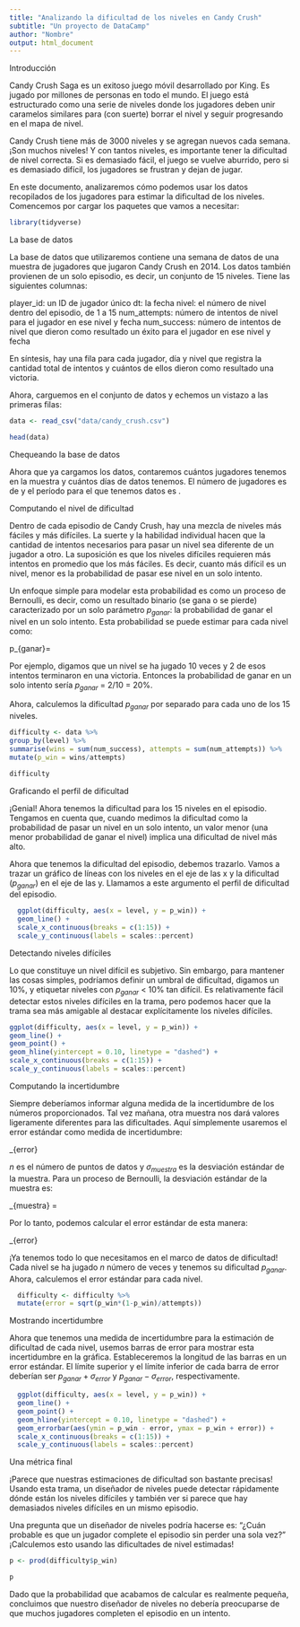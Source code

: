 ```yaml
---
title: "Analizando la dificultad de los niveles en Candy Crush" 
subtitle: "Un proyecto de DataCamp"
author: "Nombre"
output: html_document
---
```


Introducción

Candy Crush Saga es un exitoso juego móvil desarrollado por King. Es jugado por millones de personas en todo el mundo. El juego está estructurado como una serie de niveles donde los jugadores deben unir caramelos similares para (con suerte) borrar el nivel y seguir progresando en el mapa de nivel. 
  
Candy Crush tiene más de 3000 niveles y se agregan nuevos cada semana. ¡Son muchos niveles! Y con tantos niveles, es importante tener la dificultad de nivel correcta. Si es demasiado fácil, el juego se vuelve aburrido, pero si es demasiado difícil, los jugadores se frustran y dejan de jugar.

En este documento, analizaremos cómo podemos usar los datos recopilados de los jugadores para estimar la dificultad de los niveles. Comencemos por cargar los paquetes que vamos a necesitar:

```r
library(tidyverse)
```

La base de datos 

La base de datos que utilizaremos contiene una semana de datos de una muestra de jugadores que jugaron Candy Crush en 2014. Los datos también provienen de un solo episodio, es decir, un conjunto de 15 niveles. Tiene las siguientes columnas:

player_id: un ID de jugador único
dt: la fecha
nivel: el número de nivel dentro del episodio, de 1 a 15
num_attempts: número de intentos de nivel para el jugador en ese nivel y fecha
num_success: número de intentos de nivel que dieron como resultado un éxito para el jugador en ese nivel y fecha

En síntesis, hay una fila para cada jugador, día y nivel que registra la cantidad total de intentos y cuántos de ellos dieron como resultado una victoria.

Ahora, carguemos en el conjunto de datos y echemos un vistazo a las primeras filas:

```r
data <- read_csv("data/candy_crush.csv") 

head(data)
```

Chequeando la base de datos

Ahora que ya cargamos los datos, contaremos cuántos jugadores tenemos en la muestra y cuántos días de datos tenemos. El número de jugadores es de  y el período para el que tenemos datos es .

Computando el nivel de dificultad

Dentro de cada episodio de Candy Crush, hay una mezcla de niveles más fáciles y más difíciles. La suerte y la habilidad individual hacen que la cantidad de intentos necesarios para pasar un nivel sea diferente de un jugador a otro. La suposición es que los niveles difíciles requieren más intentos en promedio que los más fáciles. Es decir, cuanto más difícil es un nivel, menor es la probabilidad de pasar ese nivel en un solo intento.

Un enfoque simple para modelar esta probabilidad es como un proceso de Bernoulli, es decir, como un resultado binario (se gana o se pierde) caracterizado por un solo parámetro $p_{ganar}$: la probabilidad de ganar el nivel en un solo intento. Esta probabilidad se puede estimar para cada nivel como:

p_{ganar}=\frac{\sum_{ganar}}{\sum_{intentos}}

Por ejemplo, digamos que un nivel se ha jugado 10 veces y 2 de esos intentos terminaron en una victoria. Entonces la probabilidad de ganar en un solo intento sería $p_{ganar}$ = 2/10 = 20%.

Ahora, calculemos la dificultad $p_{ganar}$ por separado para cada uno de los 15 niveles.

```r
difficulty <- data %>%
group_by(level) %>%
summarise(wins = sum(num_success), attempts = sum(num_attempts)) %>%
mutate(p_win = wins/attempts)

difficulty
```

Graficando el perfil de dificultad

¡Genial! Ahora tenemos la dificultad para los 15 niveles en el episodio. Tengamos en cuenta que, cuando medimos la dificultad como la probabilidad de pasar un nivel en un solo intento, un valor menor (una menor probabilidad de ganar el nivel) implica una dificultad de nivel más alto.

Ahora que tenemos la dificultad del episodio, debemos trazarlo. Vamos a trazar un gráfico de líneas con los niveles en el eje de las x y la dificultad ($p_{ganar}$) en el eje de las y. Llamamos a este argumento el perfil de dificultad del episodio.

```r
  ggplot(difficulty, aes(x = level, y = p_win)) +
  geom_line() +
  scale_x_continuous(breaks = c(1:15)) +
  scale_y_continuous(labels = scales::percent)
```

Detectando niveles difíciles

Lo que constituye un nivel difícil es subjetivo. Sin embargo, para mantener las cosas simples, podríamos definir un umbral de dificultad, digamos un 10%, y etiquetar niveles con $p_{ganar}$ < 10% tan difícil. Es relativamente fácil detectar estos niveles difíciles en la trama, pero podemos hacer que la trama sea más amigable al destacar explícitamente los niveles difíciles.

```r
ggplot(difficulty, aes(x = level, y = p_win)) +
geom_line() +
geom_point() +
geom_hline(yintercept = 0.10, linetype = "dashed") +
scale_x_continuous(breaks = c(1:15)) +
scale_y_continuous(labels = scales::percent)
```

Computando la incertidumbre

Siempre deberíamos informar alguna medida de la incertidumbre de los números proporcionados. Tal vez mañana, otra muestra nos dará valores ligeramente diferentes para las dificultades. Aquí simplemente usaremos el error estándar como medida de incertidumbre:

\sigma_{error} \approx \frac{\sigma_{muestra}}{\sqrt{n}}

$n$ es el número de puntos de datos y $\sigma_{muestra}$ es la desviación estándar de la muestra. Para un proceso de Bernoulli, la desviación estándar de la muestra es:

\sigma_{muestra} = \sqrt{p_{ganar}(1-p_{ganar})}

Por lo tanto, podemos calcular el error estándar de esta manera:

\sigma_{error} \approx \sqrt{\frac{p_{ganar}(1-p_{ganar})}{n}}

¡Ya tenemos todo lo que necesitamos en el marco de datos de dificultad! Cada nivel se ha jugado $n$ número de veces y tenemos su dificultad $p_{ganar}$. Ahora, calculemos el error estándar para cada nivel.

```r
  difficulty <- difficulty %>%
  mutate(error = sqrt(p_win*(1-p_win)/attempts))
```

Mostrando incertidumbre

Ahora que tenemos una medida de incertidumbre para la estimación de dificultad de cada nivel, usemos barras de error para mostrar esta incertidumbre en la gráfica. Estableceremos la longitud de las barras en un error estándar. El límite superior y el límite inferior de cada barra de error deberían ser $p_{ganar} + \sigma_{error}$ y $p_{ganar} - \sigma_{error}$, respectivamente.


```r
  ggplot(difficulty, aes(x = level, y = p_win)) +
  geom_line() +
  geom_point() +
  geom_hline(yintercept = 0.10, linetype = "dashed") +
  geom_errorbar(aes(ymin = p_win - error, ymax = p_win + error)) +
  scale_x_continuous(breaks = c(1:15)) +
  scale_y_continuous(labels = scales::percent)
```

Una métrica final

¡Parece que nuestras estimaciones de dificultad son bastante precisas! Usando esta trama, un diseñador de niveles puede detectar rápidamente dónde están los niveles difíciles y también ver si parece que hay demasiados niveles difíciles en un mismo episodio.

Una pregunta que un diseñador de niveles podría hacerse es: "¿Cuán probable es que un jugador complete el episodio sin perder una sola vez?" ¡Calculemos esto usando las dificultades de nivel estimadas!

```r
p <- prod(difficulty$p_win)

p
```

Dado que la probabilidad que acabamos de calcular es realmente pequeña, concluimos que nuestro diseñador de niveles no debería preocuparse de que muchos jugadores completen el episodio en un intento.
